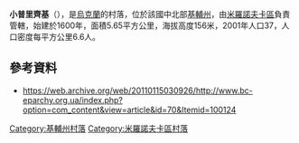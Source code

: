 {{coord|49|51|31|N|31|5|47|E|scale:30000|display=title}}

'''小普里齊基'''（{{lang-uk|Малі Прицьки}}），是[[烏克蘭|烏克蘭]]的村落，位於該國中北部[[基輔州|基輔州]]，由[[米羅諾夫卡區|米羅諾夫卡區]]負責管轄，始建於1600年，面積5.65平方公里，海拔高度156米，2001年人口37，人口密度每平方公里6.6人。

==參考資料==
* https://web.archive.org/web/20110115030926/http://www.bc-eparchy.org.ua/index.php?option=com_content&view=article&id=70&Itemid=100124

{{DEFAULTSORT:Малі Прицьки}}
[[Category:基輔州村落|Category:基輔州村落]]
[[Category:米羅諾夫卡區村落|Category:米羅諾夫卡區村落]]


{{Kiev-geo-stub}}